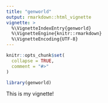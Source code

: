 ```yaml
---
title: "genworld"
output: rmarkdown::html_vignette
vignette: >
  %\VignetteIndexEntry{genworld}
  %\VignetteEngine{knitr::rmarkdown}
  %\VignetteEncoding{UTF-8}
---
```


```r
knitr::opts_chunk$set(
  collapse = TRUE,
  comment = "#>"
)
```

```r
library(genworld)

```


This is my vignette!
